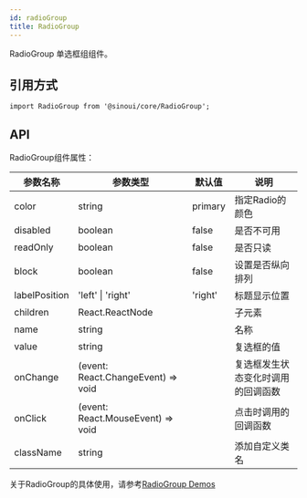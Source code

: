 ```yaml
---
id: radioGroup
title: RadioGroup
---
```


RadioGroup 单选框组组件。

## 引用方式

```tsx
import RadioGroup from '@sinoui/core/RadioGroup';
```

## API

RadioGroup组件属性：

| 参数名称    | 参数类型   | 默认值        | 说明                                                         |
| ----------- | --------------- | ------------------------ | ----------------------------------- |
| color  | string | primary | 指定Radio的颜色    |
|  disabled  | boolean  | false |是否不可用   |
|  readOnly  | boolean  | false |是否只读   |
|  block  | boolean  | false | 设置是否纵向排列  |
|   labelPosition |  'left' \| 'right' | 'right'| 标题显示位置 |
| children    | React.ReactNode | | 子元素    |
|  name  | string  |  |名称   |
|  value  | string  |  |复选框的值   |
|  onChange  | (event: React.ChangeEvent) => void  |  |复选框发生状态变化时调用的回调函数   |
|  onClick  | (event: React.MouseEvent) => void  |  |点击时调用的回调函数   |
| className   | string      |    | 添加自定义类名    |   

关于RadioGroup的具体使用，请参考[RadioGroup Demos](/docs/components/radioGroup)
